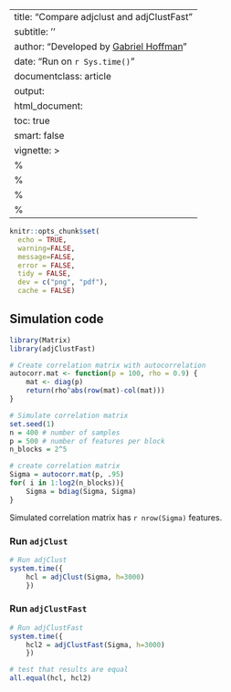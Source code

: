 
---
title: "Compare adjclust and adjClustFast"
subtitle: ''
author: "Developed by [Gabriel Hoffman](http://gabrielhoffman.github.io/)"
date: "Run on `r Sys.time()`"
documentclass: article
output: 
  html_document:
  toc: true
  smart: false
vignette: >
  %\VignetteIndexEntry{Decorrelate}
  %\VignetteEngine{knitr::rmarkdown}
  %\VignetteEncoding{UTF-8}
  %\usepackage[utf8]{inputenc}
---


<!--- 

rmarkdown::render("comparison.Rmd");

--->



```r
knitr::opts_chunk$set(
  echo = TRUE,
  warning=FALSE,
  message=FALSE,
  error = FALSE,
  tidy = FALSE,
  dev = c("png", "pdf"),
  cache = FALSE)
```


## Simulation code
```r
library(Matrix)
library(adjClustFast)

# Create correlation matrix with autocorrelation
autocorr.mat <- function(p = 100, rho = 0.9) {
    mat <- diag(p)
    return(rho^abs(row(mat)-col(mat)))
}

# Simulate correlation matrix
set.seed(1)
n = 400 # number of samples
p = 500 # number of features per block
n_blocks = 2^5

# create correlation matrix
Sigma = autocorr.mat(p, .95)
for( i in 1:log2(n_blocks)){
    Sigma = bdiag(Sigma, Sigma)
}
```

Simulated correlation matrix has `r nrow(Sigma)` features.

### Run `adjClust`
```r
# Run adjClust
system.time({
	hcl = adjClust(Sigma, h=3000)
	})
```

### Run `adjClustFast`
```r
# Run adjClustFast
system.time({
	hcl2 = adjClustFast(Sigma, h=3000)
	})
```

```r
# test that results are equal
all.equal(hcl, hcl2)
```





